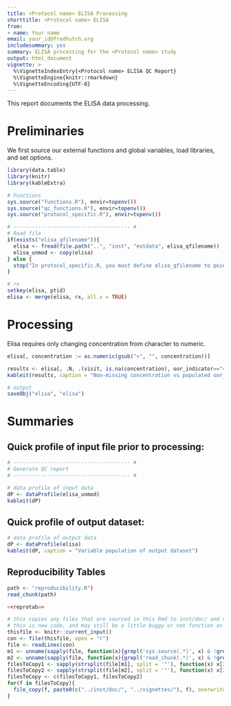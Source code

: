 ```yaml
---
title: <Protocol name> ELISA Processing
shorttitle: <Protocol name> ELISA
from:
- name: Your name
email: your_id@fredhutch.org
includesummary: yes
summary: ELISA processing for the <Protocol name> study
output: html_document
vignette: >
  %\VignetteIndexEntry{<Protocol name> ELISA QC Report}
  %\VignetteEngine{knitr::rmarkdown}
  %\VignetteEncoding{UTF-8}
---
```



<!--
Program Name: preprocess_elisa.Rmd
Creation Date: 1/1/2010
Full name of author: Your name
Project or Protocol: <Protocol name>
Purpose or description of program: ELISA data processing
Location of program: git@github.com/FredHutch/<protocol name>.git (data-raw/)
Location of input data: git@github.com/FredHutch/<protocol name>.git (inst/extdata/)
-->

This report documents the <Protocol name> ELISA data processing.

# Preliminaries
We first source our external functions and global variables, load libraries, and set options.

```r
library(data.table)
library(knitr)
library(kableExtra)

# Functions
sys.source("functions.R"), envir=topenv())
sys.source("qc_functions.R"), envir=topenv())
sys.source("protocol_specific.R"), envir=topenv())

# -------------------------------------- #
# Read file
if(exists("elisa_qfilename")){
  elisa <- fread(file.path("..", "inst", "extdata", elisa_qfilename))
  elisa_unmod <- copy(elisa)
} else {
  stop("In protocol_specific.R, you must define elisa_qfilename to point to the ELISA file(s) in inst/extdata/.")
}

# rx
setkey(elisa, ptid)
elisa <- merge(elisa, rx, all.x = TRUE)
```


# Processing
Elisa requires only changing concentration from character to numeric.
```r
elisa[, concentration := as.numeric(gsub("<", "", concentration))]

results <- elisa[, .N, .(visit, is.na(concentration), oor_indicator=="<<")]
kableit(results, caption = "Non-missing concentration vs populated oor_indicator")

# output
saveObj("elisa", "elisa")
```

# Summaries
## Quick profile of input file prior to processing:
```r
# -------------------------------------- #
# Generate QC report
# -------------------------------------- #

# data profile of input data
dP <- dataProfile(elisa_unmod)
kableit(dP)
```

## Quick profile of output dataset:
```r
# data profile of output data
dP <- dataProfile(elisa)
kableit(dP, caption = "Variable population of output dataset")
```

## Reproducibility Tables

```r
path <- "reproducibility.R")
read_chunk(path)
```

```r
<<reprotab>>
```

```r
# this copies any files that are sourced in this Rmd to inst/doc/ and vignettes/ so that the package vignettes build properly at installation
# this is new code, and may still be a little buggy or not function as expectged, particularly on Windows
thisfile <- knitr::current_input()
con <- file(thisfile, open = "r")
file <- readLines(con)
m1 <- unname(sapply(file, function(x){grepl('sys.source(.*)', x) & !grepl('unname', x)}))
m2 <- unname(sapply(file, function(x){grepl('read_chunk(.*)', x) & !grepl('unname', x)}))
filesToCopy1 <- sapply(strsplit(file[m1], split = '"'), function(x) x[2])
filesToCopy2 <- sapply(strsplit(file[m2], split = '"'), function(x) x[2])
filesToCopy <- c(filesToCopy1, filesToCopy2)
for(f in filesToCopy){
  file_copy(f, paste0(c("../inst/doc/", "../vignettes/"), f), overwrite = TRUE)
}
```
